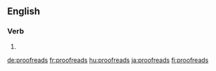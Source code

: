 {{also|proof-reads}}
==English==

===Verb===
{{head|en|verb form}}

# {{en-third-person singular of|proofread}}

[[de:proofreads]]
[[fr:proofreads]]
[[hu:proofreads]]
[[ja:proofreads]]
[[fi:proofreads]]